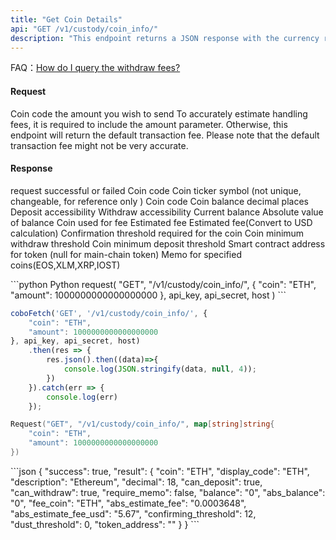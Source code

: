 ```yaml
---
title: "Get Coin Details"
api: "GET /v1/custody/coin_info/"
description: "This endpoint returns a JSON response with the currency rate and unit for a given coin code. The endpoint requires authentication and takes a 'coin_code' parameter in the GET request."
---
```


<Tip> FAQ：[How do I query the withdraw fees?](/faqs/coin-management#how-do-i-query-the-withdrawal-fees)</Tip>


#### Request
<ParamField query="coin" type="String" required>Coin code</ParamField>
<ParamField query="amount" type="Int">the amount you wish to send</ParamField>
<Tip>To accurately estimate handling fees, it is required to include the amount parameter. Otherwise, this endpoint will return the default transaction fee. Please note that the default transaction fee might not be very accurate.</Tip>

#### Response
<ResponseField name="success" type="bool">request successful or failed</ResponseField>
<ResponseField name="result" type="object">
    <Expandable title="object">
        <ResponseField name="coin" type="String">Coin code</ResponseField>
        <ResponseField name="display_code" type="String">Coin ticker symbol  (not unique, changeable, for reference only )</ResponseField>
        <ResponseField name="description" type="String">Coin code</ResponseField>
        <ResponseField name="decimal" type="Int">Coin balance decimal places</ResponseField>
        <ResponseField name="can_deposit" type="bool">Deposit accessibility</ResponseField>
        <ResponseField name="can_withdraw" type="bool">Withdraw accessibility</ResponseField>
        <ResponseField name="balance" type="String">Current balance</ResponseField>
        <ResponseField name="abs_balance" type="String">Absolute value of balance</ResponseField>
        <ResponseField name="fee_coin" type="String">Coin used for fee</ResponseField>
        <ResponseField name="abs_estimate_fee" type="String">Estimated fee</ResponseField>
        <ResponseField name="abs_estimate_fee_usd" type="String">Estimated fee(Convert to USD calculation) </ResponseField>
        <ResponseField name="confirming_threshold" type="Int">Confirmation threshold required for the coin</ResponseField>
        <ResponseField name="dust_threshold" type="Int">Coin minimum withdraw threshold</ResponseField>
        <ResponseField name="minimum_deposit_threshold" type="String">Coin minimum deposit threshold</ResponseField>
        <ResponseField name="token_address" type="String">Smart contract address for token (null for main-chain token)</ResponseField>
        <ResponseField name="require_memo" type="String">Memo for specified coins(EOS,XLM,XRP,IOST)</ResponseField>
    </Expandable>
</ResponseField>

<RequestExample>
```python Python
request(
  "GET",
  "/v1/custody/coin_info/",
  {
    "coin": "ETH",
    "amount": 1000000000000000000
  },
  api_key, api_secret, host
)
```

```javascript JavaScript
coboFetch('GET', '/v1/custody/coin_info/', {
    "coin": "ETH",
    "amount": 1000000000000000000
}, api_key, api_secret, host)
    .then(res => {
        res.json().then((data)=>{
            console.log(JSON.stringify(data, null, 4));
        })
    }).catch(err => {
        console.log(err)
    });
```

```go Go
Request("GET", "/v1/custody/coin_info/", map[string]string{
    "coin": "ETH",
    "amount": 1000000000000000000
})
```

</RequestExample>

<ResponseExample>
```json
{
  "success": true,
  "result": {
    "coin": "ETH",
    "display_code": "ETH",
    "description": "Ethereum",
    "decimal": 18,
    "can_deposit": true,
    "can_withdraw": true,
    "require_memo": false,
    "balance": "0",
    "abs_balance": "0",
    "fee_coin": "ETH",
    "abs_estimate_fee": "0.0003648",
    "abs_estimate_fee_usd": "5.67",
    "confirming_threshold": 12,
    "dust_threshold": 0,
    "token_address": ""
  }
}
```
</ResponseExample>

